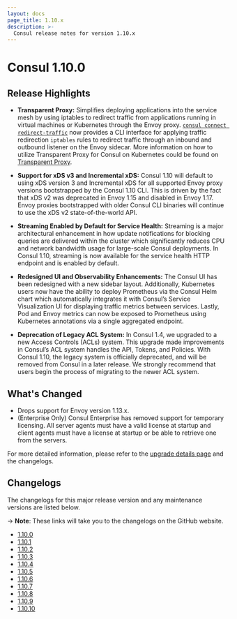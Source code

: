 ```yaml
---
layout: docs
page_title: 1.10.x
description: >-
  Consul release notes for version 1.10.x
---
```


# Consul 1.10.0

## Release Highlights

- **Transparent Proxy:** Simplifies deploying applications into the service mesh by using iptables to redirect traffic from applications running in virtual machines or Kubernetes through the Envoy proxy. [`consul connect redirect-traffic`](/commands/connect/redirect-traffic) now provides a CLI interface for applying traffic redirection `iptables` rules to redirect traffic through an inbound and outbound listener on the Envoy sidecar. More information on how to utilize Transparent Proxy for Consul on Kubernetes could be found on [Transparent Proxy](/docs/connect/transparent-proxy).

- **Support for xDS v3 and Incremental xDS:** Consul 1.10 will default to using xDS version 3 and Incremental xDS for all supported Envoy proxy versions bootstrapped by the Consul 1.10 CLI. This is driven by the fact that xDS v2 was deprecated in Envoy 1.15 and disabled in Envoy 1.17. Envoy proxies bootstrapped with older Consul CLI binaries will continue to use the xDS v2 state-of-the-world API.

- **Streaming Enabled by Default for Service Health:** Streaming is a major architectural enhancement in how update notifications for blocking queries are delivered within the cluster which significantly reduces CPU and network bandwidth usage for large-scale Consul deployments. In Consul 1.10, streaming is now available for the service health HTTP endpoint and is enabled by default.

- **Redesigned UI and Observability Enhancements:** The Consul UI has been redesigned with a new sidebar layout. Additionally, Kubernetes users now have the ability to deploy Prometheus via the Consul Helm chart which automatically integrates it with Consul’s Service Visualization UI for displaying traffic metrics between services. Lastly, Pod and Envoy metrics can now be exposed to Prometheus using Kubernetes annotations via a single aggregated endpoint.

- **Deprecation of Legacy ACL System:** In Consul 1.4, we upgraded to a new Access Controls (ACLs) system. This upgrade made improvements in Consul’s ACL system handles the API, Tokens, and Policies. With Consul 1.10, the legacy system is officially deprecated, and will be removed from Consul in a later release. We strongly recommend that users begin the process of migrating to the newer ACL system.

## What's Changed

- Drops support for Envoy version 1.13.x.
- (Enterprise Only) Consul Enterprise has removed support for temporary licensing. All server agents must have a valid license at startup and client agents must have a license at startup or be able to retrieve one from the servers.

For more detailed information, please refer to the [upgrade details page](/docs/upgrading/upgrade-specific#consul-1-10-0) and the changelogs.

## Changelogs

The changelogs for this major release version and any maintenance versions are listed below.

-> **Note**: These links will take you to the changelogs on the GitHub website.

- [1.10.0](https://github.com/hashicorp/consul/releases/tag/v1.10.0)
- [1.10.1](https://github.com/hashicorp/consul/releases/tag/v1.10.1)
- [1.10.2](https://github.com/hashicorp/consul/releases/tag/v1.10.2)
- [1.10.3](https://github.com/hashicorp/consul/releases/tag/v1.10.3)
- [1.10.4](https://github.com/hashicorp/consul/releases/tag/v1.10.4)
- [1.10.5](https://github.com/hashicorp/consul/releases/tag/v1.10.5)
- [1.10.6](https://github.com/hashicorp/consul/releases/tag/v1.10.6)
- [1.10.7](https://github.com/hashicorp/consul/releases/tag/v1.10.7)
- [1.10.8](https://github.com/hashicorp/consul/releases/tag/v1.10.8)
- [1.10.9](https://github.com/hashicorp/consul/releases/tag/v1.10.9)
- [1.10.10](https://github.com/hashicorp/consul/releases/tag/v1.10.10)